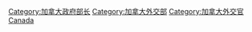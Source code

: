 [[Category:加拿大政府部长|Category:加拿大政府部长]]
[[Category:加拿大外交部|Category:加拿大外交部]]
[[Category:加拿大外交官|Category:加拿大外交官]]
[[Category:各國外交首長|Canada]]